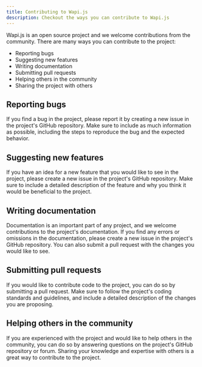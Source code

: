 ```yaml
---
title: Contributing to Wapi.js
description: Checkout the ways you can contribute to Wapi.js
---
```


Wapi.js is an open source project and we welcome contributions from the community. There are many ways you can contribute to the project:

- Reporting bugs
- Suggesting new features
- Writing documentation
- Submitting pull requests
- Helping others in the community
- Sharing the project with others


## Reporting bugs

If you find a bug in the project, please report it by creating a new issue in the project's GitHub repository. Make sure to include as much information as possible, including the steps to reproduce the bug and the expected behavior.

## Suggesting new features

If you have an idea for a new feature that you would like to see in the project, please create a new issue in the project's GitHub repository. Make sure to include a detailed description of the feature and why you think it would be beneficial to the project.


## Writing documentation

Documentation is an important part of any project, and we welcome contributions to the project's documentation. If you find any errors or omissions in the documentation, please create a new issue in the project's GitHub repository. You can also submit a pull request with the changes you would like to see.

## Submitting pull requests

If you would like to contribute code to the project, you can do so by submitting a pull request. Make sure to follow the project's coding standards and guidelines, and include a detailed description of the changes you are proposing.

## Helping others in the community

If you are experienced with the project and would like to help others in the community, you can do so by answering questions on the project's GitHub repository or forum. Sharing your knowledge and expertise with others is a great way to contribute to the project.